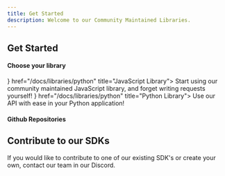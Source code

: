 ```yaml
---
title: Get Started
description: Welcome to our Community Maintained Libraries.
---
```





## Get Started
<h4 className="text-fd-muted-foreground scroll-m-20">
  <a className="not-prose group text-sm uppercase">Choose your library</a>
</h4>
  <Cards>
  <Card icon={<BracesIcon />} href="/docs/libraries/python" title="JavaScript Library">
    Start using our community maintained JavaScript library, and forget writing requests yourself!
  </Card>
  <Card icon={<CodeIcon />} href="/docs/libraries/python" title="Python Library">
    Use our API with ease in your Python application!
  </Card>
</Cards>

<h4 className="text-fd-muted-foreground scroll-m-20">
  <a className="not-prose group text-sm uppercase">Github Repositories</a>
</h4>
<GithubInfo
  owner="top-stats"
  repo="JavaScript-sdk"
/>
<GithubInfo
  owner="top-stats"
  repo="python-sdk"
/>

## Contribute to our SDKs
If you would like to contribute to one of our existing SDK's or create your own, contact our team in our Discord.
